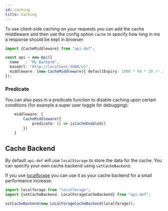 ```yaml
---
id: caching
title: Caching
---
```


To use client-side caching on your requests you can add the cache middleware and then use the config option `cache` to specify how long in ms a response should be kept in browser:

```typescript {6} title="/api.ts"
import {CacheMiddleware} from "api-def";

const api = new Api({
  name   : "My Backend",
  baseUrl: "http://localhost:5000/v1",
  middleware: [new CacheMiddleware({ defaultExpiry: 1000 * 60 * 20 /* 20 mins */ })]
});
```

### Predicate

You can also pass in a predicate function to disable caching upon certain conditions (for example a super user toggle for debugging):

```typescript
    middleware: [
        CacheMiddleware({
            predicate: () => isCacheEnabled()
        })
    ]
```

## Cache Backend

By default `api-def` will use `localStorage` to store the data for the cache. You can specify your own cache backend using `setCacheBackend`.

If you use [localforage](https://www.npmjs.com/package/localforage) you can use it as your cache backend for a small performance increase:

```typescript
import localforage from "localforage";
import {setCacheBackend, LocalForageCacheBackend} from "api-def";

setCacheBackend(new LocalForageCacheBackend(localforage));
```
